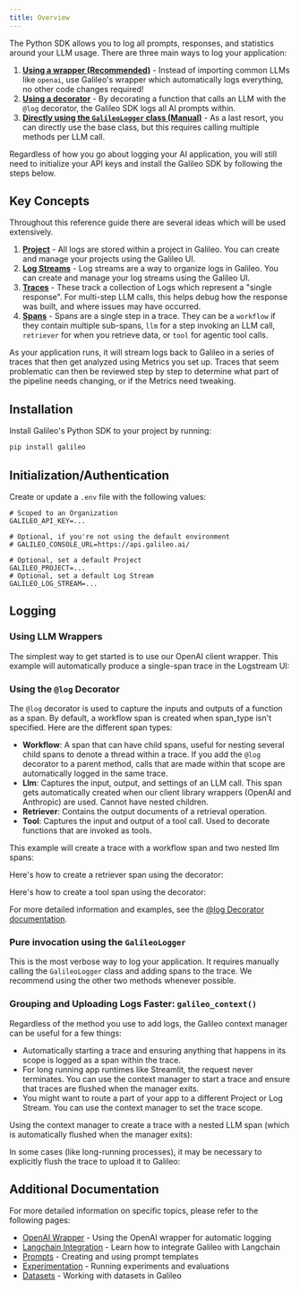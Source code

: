```yaml
---
title: Overview
---
```



The Python SDK allows you to log all prompts, responses, and statistics around your LLM usage. There are three main ways to log your application:

1. **[Using a wrapper (Recommended)](#wrapper-method)** - Instead of importing common LLMs like `openai`, use Galileo's wrapper which automatically logs everything, no other code changes required!
2. **[Using a decorator](#decorator-method)** - By decorating a function that calls an LLM with the `@log` decorator, the Galileo SDK logs all AI prompts within.
3. **[Directly using the `GalileoLogger` class (Manual)](#manual-method)** - As a last resort, you can directly use the base class, but this requires calling multiple methods per LLM call.

Regardless of how you go about logging your AI application, you will still need to initialize your API keys and install the Galileo SDK by following the steps below.

## Key Concepts

Throughout this reference guide there are several ideas which will be used extensively.
1. **<a href="/concepts/projects">Project</a>** - All logs are stored within a project in Galileo. You can create and manage your projects using the Galileo UI.
2. **<a href="/concepts/logstreams">Log Streams</a>** - Log streams are a way to organize logs in Galileo. You can create and manage your log streams using the Galileo UI.
3. **<a href="/concepts/traces">Traces</a>** - These track a collection of Logs which represent a "single response". For multi-step LLM calls, this helps debug how the response was built, and where issues may have occurred.
4. **<a href="/concepts/spans">Spans</a>** - Spans are a single step in a trace. They can be a `workflow` if they contain multiple sub-spans, `llm` for a step invoking an LLM call, `retriever` for when you retrieve data, or `tool` for agentic tool calls. 

As your application runs, it will stream logs back to Galileo in a series of traces that then get analyzed using Metrics you set up. Traces that seem problematic can then be reviewed step by step to determine what part of the pipeline needs changing, or if the Metrics need tweaking.

## Installation

Install Galileo's Python SDK to your project by running:
```bash
pip install galileo
```

## Initialization/Authentication

Create or update a `.env` file with the following values:

```env
# Scoped to an Organization
GALILEO_API_KEY=...

# Optional, if you're not using the default environment
# GALILEO_CONSOLE_URL=https://api.galileo.ai/

# Optional, set a default Project
GALILEO_PROJECT=...
# Optional, set a default Log Stream
GALILEO_LOG_STREAM=...
```

<a id="wrapper-method"></a>
## Logging

### Using LLM Wrappers

The simplest way to get started is to use our OpenAI client wrapper. This example will automatically produce a single-span trace in the Logstream UI:

<CodeGroup>
<SnippetSdkOpenAIBasic />
</CodeGroup>

<a id="decorator-method"></a>
### Using the `@log` Decorator

The `@log` decorator is used to capture the inputs and outputs of a function as a span. By default, a workflow span is created when span_type isn't specified. Here are the different span types:

- **Workflow**: A span that can have child spans, useful for nesting several child spans to denote a thread within a trace. If you add the `@log` decorator to a parent method, calls that are made within that scope are automatically logged in the same trace.
- **Llm**: Captures the input, output, and settings of an LLM call. This span gets automatically created when our client library wrappers (OpenAI and Anthropic) are used. Cannot have nested children.
- **Retriever**: Contains the output documents of a retrieval operation.
- **Tool**: Captures the input and output of a tool call. Used to decorate functions that are invoked as tools.

This example will create a trace with a workflow span and two nested llm spans:

<CodeGroup>
<SnippetSdkWorkflow />
</CodeGroup>

Here's how to create a retriever span using the decorator:

<CodeGroup>
<SnippetSdkRetriever />
</CodeGroup>

Here's how to create a tool span using the decorator:

<CodeGroup>
<SnippetSdkTool />
</CodeGroup>

For more detailed information and examples, see the [@log Decorator documentation](./logging/log-decorator).

<a id="manual-method"></a>
### Pure invocation using the `GalileoLogger`
This is the most verbose way to log your application. It requires manually calling the `GalileoLogger` class and adding spans to the trace. We recommend using the other two methods whenever possible.

<CodeGroup>
<SnippetSdkGalileoLogger />
</CodeGroup>

### Grouping and Uploading Logs Faster: `galileo_context()`

Regardless of the method you use to add logs, the Galileo context manager can be useful for a few things:
- Automatically starting a trace and ensuring anything that happens in its scope is logged as a span within the trace.
- For long running app runtimes like Streamlit, the request never terminates. You can use the context manager to start a trace and ensure that traces are flushed when the manager exits.
- You might want to route a part of your app to a different Project or Log Stream. You can use the context manager to set the trace scope.

Using the context manager to create a trace with a nested LLM span (which is automatically flushed when the manager exits):

<CodeGroup>
<SnippetSdkContextBasic />
</CodeGroup>

In some cases (like long-running processes), it may be necessary to explicitly flush the trace to upload it to Galileo:

<CodeGroup>
<SnippetSdkContextExplicitFlush />
</CodeGroup>

## Additional Documentation

For more detailed information on specific topics, please refer to the following pages:

- [OpenAI Wrapper](./wrappers/openai) - Using the OpenAI wrapper for automatic logging
- [Langchain Integration](./wrappers/langchain) - Learn how to integrate Galileo with Langchain
- [Prompts](./prompts) - Creating and using prompt templates
- [Experimentation](/getting-started/experiments/overview) - Running experiments and evaluations
- [Datasets](/getting-started/experiments/datasets) - Working with datasets in Galileo

